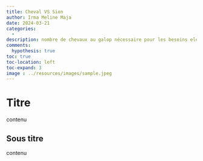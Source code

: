 ```yaml
---
title: Cheval VS Sion
author: Irma Meline Maja
date: 2024-03-21
categories:
  - 
description: nombre de chevaux au galop nécessaire pour les besoins electrique de Sion pendant 24H
comments:
  hypothesis: true
toc: true
toc-location: left
toc-expand: 3
image : ../resources/images/sample.jpeg
---
```


<script src="../resources/scripts/github-members.js" defer></script>

# Titre

contenu

## Sous titre

contenu
